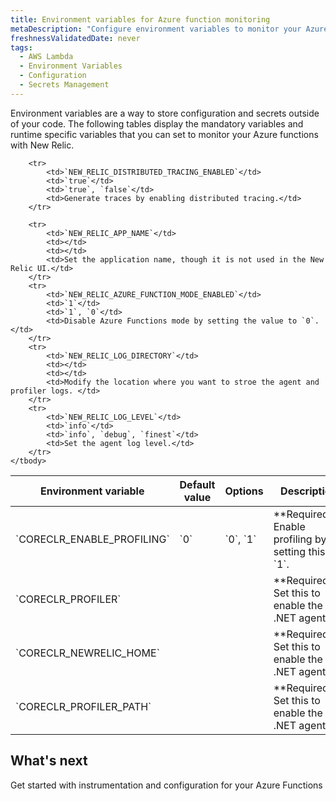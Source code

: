 ```yaml
---
title: Environment variables for Azure function monitoring
metaDescription: "Configure environment variables to monitor your Azure functions with New Relic"
freshnessValidatedDate: never
tags:
  - AWS Lambda
  - Environment Variables
  - Configuration
  - Secrets Management
---
```

Environment variables are a way to store configuration and secrets outside of your code. The following tables display the mandatory variables and runtime specific variables that you can set to monitor your Azure functions with New Relic.

<table>
    <thead>
        <tr>
            <th>Environment variable</th>
            <th>Default value</th>
            <th>Options</th>
            <th>Description</th>
        </tr>
    </thead>
    <tbody>
        <tr>
            <td>`CORECLR_ENABLE_PROFILING`</td>
            <td>`0`</td>
            <td>`0`, `1`</td>
            <td>**Required**. Enable profiling by setting this to `1`.</td>
        </tr>
        <tr>
            <td>`CORECLR_PROFILER`</td>
            <td></td>
            <td></td>
            <td>**Required**. Set this to enable the .NET agent.</td>
        </tr>
        <tr>
            <td>`CORECLR_NEWRELIC_HOME`</td>
            <td></td>
            <td></td>
            <td>**Required**. Set this to enable the .NET agent.</td>
        </tr>
        <tr>
            <td>`CORECLR_PROFILER_PATH`</td>
            <td></td>
            <td></td>
            <td>**Required**. Set this to enable the .NET agent.</td>
        </tr>
        
        <tr>
            <td>`NEW_RELIC_DISTRIBUTED_TRACING_ENABLED`</td>
            <td>`true`</td>
            <td>`true`, `false`</td>
            <td>Generate traces by enabling distributed tracing.</td>
        </tr>

        <tr>
            <td>`NEW_RELIC_APP_NAME`</td>
            <td></td>
            <td></td>
            <td>Set the application name, though it is not used in the New Relic UI.</td>
        </tr>
        <tr>
            <td>`NEW_RELIC_AZURE_FUNCTION_MODE_ENABLED`</td>
            <td>`1`</td>
            <td>`1`, `0`</td>
            <td>Disable Azure Functions mode by setting the value to `0`.</td>
        </tr>
        <tr>
            <td>`NEW_RELIC_LOG_DIRECTORY`</td>
            <td></td>
            <td></td>
            <td>Modify the location where you want to stroe the agent and profiler logs. </td>
        </tr>
        <tr>
            <td>`NEW_RELIC_LOG_LEVEL`</td>
            <td>`info`</td>
            <td>`info`, `debug`, `finest`</td>
            <td>Set the agent log level.</td>
        </tr>
    </tbody>
</table>


## What's next

<DocTiles>
  <DocTile title="Install and configure Azure Functions monitoring" path="/docs/serverless-function-monitoring/azure-function-monitoring/install-serverless-azure-monitoring" >Get started with instrumentation and configuration for your Azure Functions</DocTile>
  
</DocTiles>